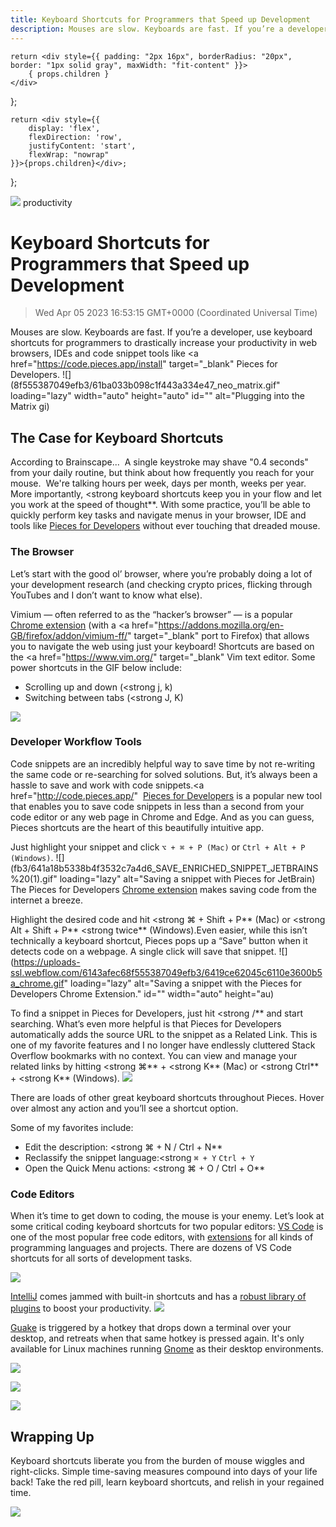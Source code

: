 ```yaml
---
title: Keyboard Shortcuts for Programmers that Speed up Development
description: Mouses are slow. Keyboards are fast. If you’re a developer, use keyboard shortcuts for programmers to drastically increase your productivity in web browsers, IDEs and code snippet tools like Pieces for Developers.
---
```


    return <div style={{ padding: "2px 16px", borderRadius: "20px", border: "1px solid gray", maxWidth: "fit-content" }}>
        { props.children }
    </div>
};

    return <div style={{
        display: 'flex',
        flexDirection: 'row',
        justifyContent: 'start',
        flexWrap: "nowrap"
    }}>{props.children}</div>;

};

<link rel="canonical" href="https://code.pieces.app/blog/keyboard-shortcuts-programmers" />

![](https://uploads-ssl.webflow.com/6143afec68f555387049efb3/62f2c6fac96fcaaa30eb1dfb_dont-touch-tht-mouse.jpg)
<Tag>productivity</Tag>

# Keyboard Shortcuts for Programmers that Speed up Development
> Wed Apr 05 2023 16:53:15 GMT+0000 (Coordinated Universal Time)

Mouses are slow. Keyboards are fast. If you’re a developer, use keyboard shortcuts for programmers to drastically increase your productivity in web browsers, IDEs and code snippet tools like <a href="https://code.pieces.app/install" target="_blank" Pieces for Developers</a>.
![](8f555387049efb3/61ba033b098c1f443a334e47_neo_matrix.gif" loading="lazy" width="auto" height="auto" id="" alt="Plugging into the Matrix gi)

## The Case for Keyboard Shortcuts
According to Brainscape...
‍
A single keystroke may shave "0.4 seconds" from your daily routine, but think about how frequently you reach for your mouse. &nbsp;We're talking hours per week, days per month, weeks per year.
More importantly, <strong keyboard shortcuts keep you in your flow and let you work at the speed of thought**.
With some practice, you’ll be able to quickly perform key tasks and navigate menus in your browser, IDE and tools like <a href="http://code.pieces.app/" target="_blank"> Pieces for Developers</a> without ever touching that dreaded mouse.


### The Browser

Let’s start with the good ol’ browser, where you’re probably doing a lot of your development research (and checking crypto prices, flicking through YouTubes and I don’t want to know what else).

Vimium — often referred to as the “hacker’s browser” — is a popular <a href="https://chrome.google.com/extensions/detail/dbepggeogbaibhgnhhndojpepiihcmeb" target="_blank"> Chrome extension</a> (with a <a href="https://addons.mozilla.org/en-GB/firefox/addon/vimium-ff/" target="_blank" port to Firefox</a>) that allows you to navigate the web using just your keyboard! Shortcuts are based on the <a href="https://www.vim.org/" target="_blank" Vim text editor</a>.
Some power shortcuts in the GIF below include:
- Scrolling up and down (<strong j, k)
- Switching between tabs (<strong J, K)

![](https://uploads-ssl.webflow.com/6143afec68f555387049efb3/61ba05317224c0b439088f28_ezgif.com-gif-maker%20(1).gif)

### Developer Workflow Tools

Code snippets are an incredibly helpful way to save time by not re-writing the same code or re-searching for solved solutions. But, it’s always been a hassle to save and work with code snippets.<a href="http://code.pieces.app/" ‍</a>
<a href="http://code.pieces.app/" target="_blank"> Pieces for Developers</a> is a popular new tool that enables you to save code snippets in less than a second from your code editor or any web page in Chrome and Edge.
And as you can guess, Pieces shortcuts are the heart of this beautifully intuitive app.

Just highlight your snippet and click ```⌥ + ⌘ + P (Mac)``` or  ```Ctrl + Alt + P (Windows)```.
![](fb3/641a18b5338b4f3532c7a4d6_SAVE_ENRICHED_SNIPPET_JETBRAINS%20(1).gif" loading="lazy" alt="Saving a snippet with Pieces for JetBrain)
The Pieces for Developers <a href="https://chrome.google.com/webstore/detail/pieces/igbgibhbfonhmjlechmeefimncpekepm?hl=en" target="_blank"> Chrome extension</a> makes saving code from the internet a breeze.

Highlight the desired code and hit <strong ⌘ + Shift + P** (Mac) or <strong Alt + Shift + P** <strong twice** (Windows).Even easier, while this isn’t technically a keyboard shortcut, Pieces pops up a “Save” button when it detects code on a webpage. A single click will save that snippet.
![](https://uploads-ssl.webflow.com/6143afec68f555387049efb3/6419ce62045c6110e3600b5a_chrome.gif" loading="lazy" alt="Saving a snippet with the Pieces for Developers Chrome Extension." id="" width="auto" height="au)

To find a snippet in Pieces for Developers, just hit <strong /** and start searching.
What’s even more helpful is that Pieces for Developers automatically adds the source URL to the snippet as a Related Link. This is one of my favorite features and I no longer have endlessly cluttered Stack Overflow bookmarks with no context.
You can view and manage your related links by hitting <strong ⌘** + <strong K** (Mac) or <strong Ctrl** + <strong K** (Windows).
![](https://uploads-ssl.webflow.com/6143afec68f555387049efb3/641a18ec4c53085b1447ff1f_GLOBAL_SEARCH_JETBRAINS.gif)

There are loads of other great keyboard shortcuts throughout Pieces. Hover over almost any action and you’ll see a shortcut option.

Some of my favorites include:
- Edit the description: <strong ⌘ + N / Ctrl + N**
- Reclassify the snippet language:<strong  ```⌘ + Y``` ```Ctrl + Y```
- Open the Quick Menu actions: <strong ⌘ + O / Ctrl + O**

### Code Editors
When it’s time to get down to coding, the mouse is your enemy. Let’s look at some critical coding keyboard shortcuts for two popular editors:
<a href="https://code.visualstudio.com/" target="_blank"> VS Code</a> is one of the most popular free code editors, with <a href="https://marketplace.visualstudio.com/vscode" target="_blank"> extensions</a> for all kinds of programming languages and projects. There are dozens of VS Code shortcuts for all sorts of development tasks.

![](https://uploads-ssl.webflow.com/embed/Xa5EU-qAv-I?start=2)

<a href="https://www.jetbrains.com/help/idea/mastering-keyboard-shortcuts.html" target="_blank"> IntelliJ</a> comes jammed with built-in shortcuts and has a <a href="https://plugins.jetbrains.com/" target="_blank"> robust library of plugins</a> to boost your productivity.
![](https://uploads-ssl.webflow.com/embed/QYO5_riePOQ?start=1)


<a href="https://github.com/Guake/guake/blob/master/README.rst" target="_blank"> Guake</a> is triggered by a hotkey that drops down a terminal over your desktop, and retreats when that same hotkey is pressed again.
It's only available for Linux machines running <a href="https://www.gnome.org/" target="_blank"> Gnome</a> as their desktop environments.

![](https://uploads-ssl.webflow.com/6143afec68f555387049efb3/61ba2eeaa70a40c34df7cf13_guake.jpeg)

![](https://uploads-ssl.webflow.com/6143afec68f555387049efb3/61ba300ba70a40863ff7db0a_acejump.gif)


![](https://uploads-ssl.webflow.com/6143afec68f555387049efb3/61ba317d8e88ee357b59d1b2_keycombiner.png)

## Wrapping Up

Keyboard shortcuts liberate you from the burden of mouse wiggles and right-clicks. Simple time-saving measures compound into days of your life back! Take the red pill, learn keyboard shortcuts, and relish in your regained time.

![](https://assets.website-files.com/6143afec68f555387049efb3/61ba31ff118d71f924899730_matrix.png)